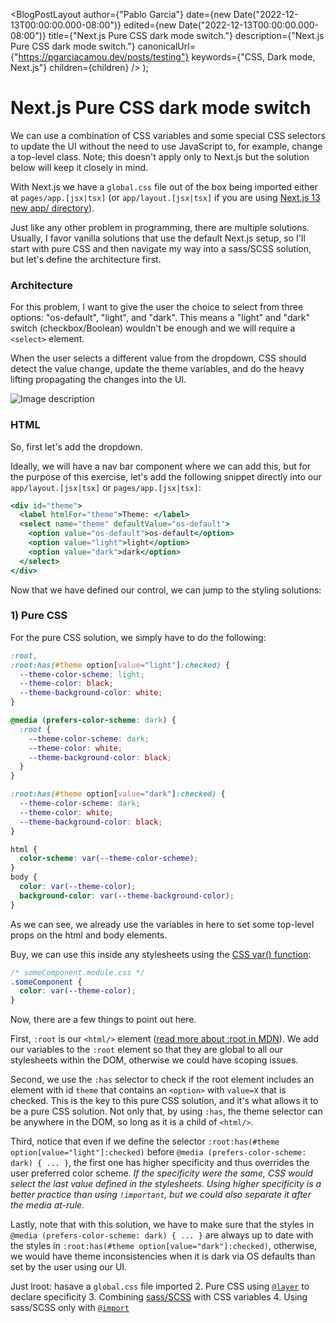 
  <BlogPostLayout
    author={"Pablo Garcia"}
    date={new Date("2022-12-13T00:00:00.000-08:00")}
    edited={new Date("2022-12-13T00:00:00.000-08:00")}
    title={"Next.js Pure CSS dark mode switch."}
    description={"Next.js Pure CSS dark mode switch."}
    canonicalUrl={"https://pgarciacamou.dev/posts/testing"}
    keywords={"CSS, Dark mode, Next.js"}
    children={children}
  />
);

# Next.js Pure CSS dark mode switch

We can use a combination of CSS variables and some special CSS selectors to update the UI without the need to use JavaScript to, for example, change a top-level class. Note; this doesn't apply only to Next.js but the solution below will keep it closely in mind.

With Next.js we have a `global.css` file out of the box being imported either at `pages/app.[jsx|tsx]` (or `app/layout.[jsx|tsx]` if you are using [Next.js 13 new app/ directory](https://nextjs.org/blog/next-13#new-app-directory-beta)).

Just like any other problem in programming, there are multiple solutions. Usually, I favor vanilla solutions that use the default Next.js setup, so I'll start with pure CSS and then navigate my way into a sass/SCSS solution, but let's define the architecture first.

### Architecture

For this problem, I want to give the user the choice to select from three options: "os-default", "light", and "dark". This means a "light" and "dark" switch (checkbox/Boolean) wouldn't be enough and we will require a `<select>` element.

When the user selects a different value from the dropdown, CSS should detect the value change, update the theme variables, and do the heavy lifting propagating the changes into the UI.

![Image description](https://dev-to-uploads.s3.amazonaws.com/uploads/articles/39urtysncdsmbi2se4c8.png)

### HTML

So, first let's add the dropdown.

Ideally, we will have a nav bar component where we can add this, but for the purpose of this exercise, let's add the following snippet directly into our `app/layout.[jsx|tsx]` or `pages/app.[jsx|tsx]`:

```jsx
<div id="theme">
  <label htmlFor="theme">Theme: </label>
  <select name="theme" defaultValue="os-default">
    <option value="os-default">os-default</option>
    <option value="light">light</option>
    <option value="dark">dark</option>
  </select>
</div>
```

Now that we have defined our control, we can jump to the styling solutions:

### 1) Pure CSS

For the pure CSS solution, we simply have to do the following:

```css
:root,
:root:has(#theme option[value="light"]:checked) {
  --theme-color-scheme: light;
  --theme-color: black;
  --theme-background-color: white;
}

@media (prefers-color-scheme: dark) {
  :root {
    --theme-color-scheme: dark;
    --theme-color: white;
    --theme-background-color: black;
  }
}

:root:has(#theme option[value="dark"]:checked) {
  --theme-color-scheme: dark;
  --theme-color: white;
  --theme-background-color: black;
}

html {
  color-scheme: var(--theme-color-scheme);
}
body {
  color: var(--theme-color);
  background-color: var(--theme-background-color);
}
```

As we can see, we already use the variables in here to set some top-level props on the html and body elements.

Buy, we can use this inside any stylesheets using the [CSS var() function](https://developer.mozilla.org/en-US/docs/Web/CSS/var):

```css
/* someComponent.module.css */
.someComponent {
  color: var(--theme-color);
}
```

Now, there are a few things to point out here.

First, `:root` is our `<html/>` element ([read more about :root in MDN](https://developer.mozilla.org/en-US/docs/Web/CSS/:root)). We add our variables to the `:root` element so that they are global to all our stylesheets within the DOM, otherwise we could have scoping issues.

Second, we use the `:has` selector to check if the root element includes an element with id `theme` that contains an `<option>` with `value=X` that is checked. This is the key to this pure CSS solution, and it's what allows it to be a pure CSS solution. Not only that, by using `:has`, the theme selector can be anywhere in the DOM, so long as it is a child of `<html/>`.

Third, notice that even if we define the selector `:root:has(#theme option[value="light"]:checked)` before `@media (prefers-color-scheme: dark) { ... }`, the first one has higher specificity and thus overrides the user preferred color scheme. _If the specificity were the same, CSS would select the last value defined in the stylesheets. Using higher specificity is a better practice than using `!important`, but we could also separate it after the media at-rule._

Lastly, note that with this solution, we have to make sure that the styles in `@media (prefers-color-scheme: dark) { ... }` are always up to date with the styles in `:root:has(#theme option[value="dark"]:checked)`, otherwise, we would have theme inconsistencies when it is dark via OS defaults than set by the user using our UI.

Just lroot: hasave a `global.css` file imported 2. Pure CSS using [`@layer`](https://developer.mozilla.org/en-US/docs/Web/CSS/@layer) to declare specificity 3. Combining [sass/SCSS](https://nextjs.org/docs/basic-features/built-in-css-support#sass-support) with CSS variables 4. Using sass/SCSS only with [`@import`](https://sass-lang.com/documentation/at-rules/import)
